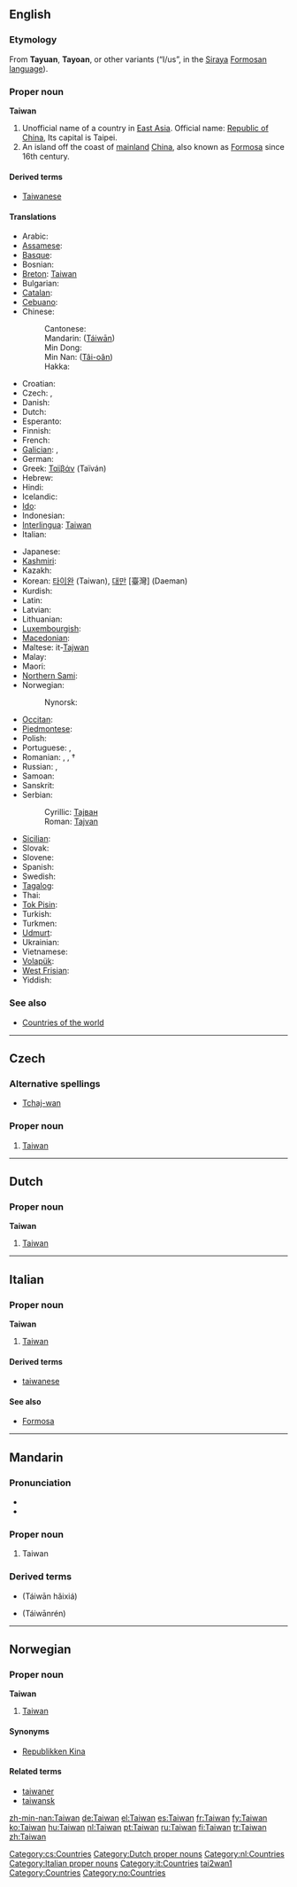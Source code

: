 {{see|Taiwán}}
==English==

===Etymology===
From '''Tayuan''', '''Tayoan''', or other variants (“I/us”, in the [[w:Siraya people|Siraya]] [[w:Formosan languages|Formosan language]]).

===Proper noun===
{{wikipedia}}
'''Taiwan'''

# Unofficial name of a country in [[East Asia]]. Official name: [[Republic of China]], Its capital is Taipei.
# An island off the coast of [[mainland]] [[China]], also known as [[Formosa]] since 16th century.

====Derived terms====
* [[Taiwanese]]

====Translations====
{{top}}
* Arabic: {{t|ar|تايوان}}
* [[Assamese]]: {{t|as|টাইৱান}}
* [[Basque]]: {{t|eu|Taiwan}}
* Bosnian: {{t-|bs|Tajvan|m}}
* [[Breton]]: [[#Breton|Taiwan]]
* Bulgarian: {{t|bg|Тайван}}
* [[Catalan]]: {{t|ca|Taiwan}}
* [[Cebuano]]: {{t|ceb|Taiwan}}
* Chinese:
*: Cantonese: {{t|zh-yue|台灣}}
*: Mandarin: {{zh-ts|[[臺灣]] or [[台灣]]|[[台湾]]}} ([[Táiwān]])
*: Min Dong: {{t|cdo|Dài-uăng}}
*: Min Nan: {{zh-ts|[[臺灣]] or [[台灣]]|[[台湾]]}} ([[Tâi-oân]])
*: Hakka: {{t|hak|Thòi-vàn}}
* Croatian: {{t-|hr|Tajvan|m}}
* Czech: {{t-|cs|Tchaj-wan|m}}, {{t-|cs|Taiwan|m}}
* Danish: {{t-|da|Taiwan}}
* Dutch: {{t-|nl|Taiwan}}
* Esperanto: {{t|eo|Tajvano}}
* Finnish: {{t+|fi|Taiwan}}
* French: {{t+|fr|Taïwan|f}}
* [[Galician]]: {{t|gl|Taiwan}}, {{t|gl|Taiwán}}
* German: {{t+|de|Taiwan}}
* Greek: [[Ταϊβάν]] (Taïván) {{f}}
* Hebrew: {{t|he|הרפובליקה הסינית}}
* Hindi: {{t|hi|ताइवान}}
* Icelandic: {{t|is|Tævan}}
* [[Ido]]: {{t|io|Taiwan}}
* Indonesian: {{t-|id|Taiwan|xs=Indonesian}}
* [[Interlingua]]: [[#Interlingua|Taiwan]]
* Italian: {{t-|it|Taiwan}}
{{mid}}
* Japanese: {{t|ja|台湾|tr=[[たいわん]], Taiwan|sc=Jpan}}
* [[Kashmiri]]: {{t|ks|तैवान}}
* Kazakh: {{t|kk|Тайуан}}
* Korean: [[타이완]] (Taiwan), [[대만]] [臺灣] (Daeman)
* Kurdish: {{t|ku|Taywan}}
* Latin: {{t|la|Taivania}}
* Latvian: {{t|lv|Taivāna}}
* Lithuanian: {{t|lt|Taivanas}}
* [[Luxembourgish]]: {{t|lb|Taiwan}}
* [[Macedonian]]: {{t|mk|Тајван}}
* Maltese: it-[[Tajwan]]
* Malay: {{t|ms|Taiwan}}
* Maori: {{t|mi|Taiwana}}
* [[Northern Sami]]: {{t|se|Taiwan}}
* Norwegian: {{t-|no|Taiwan}}
*: Nynorsk: {{t|nn|Taiwan}}
* [[Occitan]]: {{t|oc|Taiwan}}
* [[Piedmontese]]: {{t|pms|Taiwan}}
* Polish: {{t|pl|Tajwan}}
* Portuguese: {{t+|pt|Taiwan|f}}, {{t+|pt|Formosa|f}}
* Romanian: {{t|ro|Taivan}}, {{t|ro|Taiwan|n}}, {{t|ro|Formosaf|f}} †
* Russian: {{t|ru|Тайвань|m|tr=Tajván’|sc=Cyrl}}, {{t|ru|Формоза|f|tr=Formóza|sc=Cyrl}}
* Samoan: {{t|sm|Tailani}}
* Sanskrit: {{t|sa|तैवान}}
* Serbian:
*: Cyrillic: [[Тајван#Serbian|Тајван]] {{m}}
*: Roman: [[Tajvan#Serbian|Tajvan]] {{m}}
* [[Sicilian]]: {{t|scn|Taiwan}}
* Slovak: {{t|sk|Taiwan}}
* Slovene: {{t|sl|Tajvan}}
* Spanish: {{t|es|Taiwán}}
* Swedish: {{t-|sv|Taiwan}}
* [[Tagalog]]: {{t|tl|Taiwan}}
* Thai: {{t|th|ไต้หวัน}}
* [[Tok Pisin]]: {{t|tpi|Taiwan}}
* Turkish: {{t|tr|Tayvan|sc=Thai}}
* Turkmen: {{t|tk|Taýwan}}
* [[Udmurt]]: {{t|udm|Тайвань}}
* Ukrainian: {{uk|Тайвань}}
* Vietnamese: {{t|vi|Đài Loan}}
* [[Volapük]]: {{t|vo|Tayvän}}
* [[West Frisian]]: {{t|fy|Taiwan}}
* Yiddish: {{t|yi|טייוואן}}
{{bottom}}

===See also===
* [[Appendix:Countries of the world|Countries of the world]]

----

==Czech==

===Alternative spellings===
* [[Tchaj-wan]]

===Proper noun===
{{cs-proper noun|g=m}}

# [[#English|Taiwan]]

[[Category:cs:Countries]]

----

==Dutch==

===Proper noun===
'''Taiwan'''

# [[#English|Taiwan]]

[[Category:Dutch proper nouns]]
[[Category:nl:Countries]]

----

==Italian==
{{wikipedia|lang=it}}

===Proper noun===
'''Taiwan''' {{m}}

# [[#English|Taiwan]]

====Derived terms====
* [[taiwanese]]

====See also====
* [[Formosa#Italian|Formosa]]

[[Category:Italian proper nouns]]
[[Category:it:Countries]]

----

==Mandarin==
{{zh-forms|[[台湾]]|[[臺灣]] or [[台灣]]}}

===Pronunciation===
* {{audio|Zh-Taiwan.ogg|audio}}
* {{IPA|[ tʰai˧˥uan˥˥ ]}}

===Proper noun===
{{cmn-noun|p|pin=Táiwān|pint=tai2wan1|tra=[[臺灣]] or [[台灣]]|sim=台湾}}

# Taiwan

===Derived terms===
* {{zh-ts|台灣海峽|台湾海峡}} (Táiwān hǎixiá)
* {{zh-ts|台灣人|台湾人}} (Táiwānrén)

[[Category:Mandarin entries with audio links|tai2wan1]]

----

==Norwegian==

===Proper noun===
'''Taiwan'''

# [[#English|Taiwan]]

====Synonyms====
* [[Republikken Kina]]

====Related terms====
* [[taiwaner]]
* [[taiwansk]]

[[Category:Countries]]
[[Category:no:Countries]]

[[zh-min-nan:Taiwan]]
[[de:Taiwan]]
[[el:Taiwan]]
[[es:Taiwan]]
[[fr:Taiwan]]
[[fy:Taiwan]]
[[ko:Taiwan]]
[[hu:Taiwan]]
[[nl:Taiwan]]
[[pt:Taiwan]]
[[ru:Taiwan]]
[[fi:Taiwan]]
[[tr:Taiwan]]
[[zh:Taiwan]]